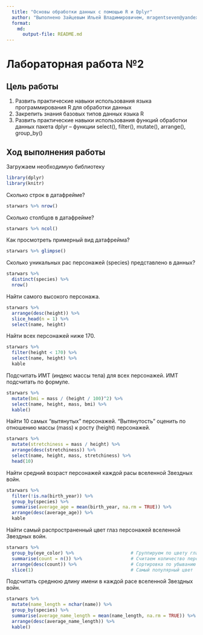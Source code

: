 ```yaml
---
  title: "Основы обработки данных с помощью R и Dplyr"
  author: "Выполнено Зайцевым Ильей Владимировичем, mragentseven@yandex.ru"
  format: 
    md: 
      output-file: README.md
---
```


# Лабораторная работа №2

## Цель работы 

1. Развить практические навыки использования языка программирования R для обработки данных
2. Закрепить знания базовых типов данных языка R
3. Развить практические навыки использования функций обработки данных пакета
dplyr – функции select(), filter(), mutate(), arrange(), group_by()

## Ход выполнения работы

Загружаем необходимую библиотеку

```r
library(dplyr)
library(knitr)
```
 
Сколько строк в датафрейме?

```r
starwars %>% nrow()
```
 
Сколько столбцов в датафрейме?

```r
starwars %>% ncol()
```
Как просмотреть примерный вид датафрейма?
  
```r
starwars %>% glimpse()
```
Сколько уникальных рас персонажей (species) представлено в данных?

```r
starwars %>%
  distinct(species) %>%
  nrow()
```
Найти самого высокого персонажа.

```r
starwars %>%
  arrange(desc(height)) %>%
  slice_head(n = 1) %>%
  select(name, height)
```
Найти всех персонажей ниже 170.
```r
starwars %>%
  filter(height < 170) %>%
  select(name, height) %>%
  kable
```
Подсчитать ИМТ (индекс массы тела) для всех персонажей. ИМТ подсчитать по
формуле.
```r
starwars %>%
  mutate(bmi = mass / (height / 100)^2) %>%
  select(name, height, mass, bmi) %>%
  kable()
```
Найти 10 самых “вытянутых” персонажей. “Вытянутость” оценить по отношению
массы (mass) к росту (height) персонажей.
```r
starwars %>%
  mutate(stretchiness = mass / height) %>%
  arrange(desc(stretchiness)) %>%            
  select(name, height, mass, stretchiness) %>% 
  head(10)    
```
Найти средний возраст персонажей каждой расы вселенной Звездных войн.
```r
starwars %>%
  filter(!is.na(birth_year)) %>%              
  group_by(species) %>%                       
  summarise(average_age = mean(birth_year, na.rm = TRUE)) %>% 
  arrange(desc(average_age)) %>%
  kable
```
Найти самый распространенный цвет глаз персонажей вселенной Звездных
войн.
```r
starwars %>%
  group_by(eye_color) %>%                     # Группируем по цвету глаз
  summarise(count = n()) %>%                  # Считаем количество персонажей
  arrange(desc(count)) %>%                    # Сортировка по убыванию
  slice(1)                                    # Самый популярный цвет
```
Подсчитать среднюю длину имени в каждой расе вселенной Звездных войн.
```r
starwars %>%
  mutate(name_length = nchar(name)) %>%
  group_by(species) %>%                       
  summarise(average_name_length = mean(name_length, na.rm = TRUE)) %>% 
  arrange(desc(average_name_length)) %>%
  kable()
```
